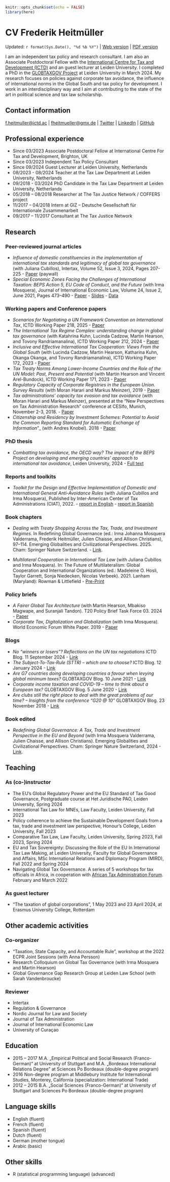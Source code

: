 

```r
knitr::opts_chunk$set(echo = FALSE)
library(here)

```

# CV Frederik Heitmüller
Updated: `r format(Sys.Date(), "%d %b %Y")` | [Web version](https://fheitmueller.github.io/cv/) | [PDF version](https://github.com/fheitmueller/cv/raw/master/cv_Heitmuller.pdf)

I am an independent tax policy and research consultant. I am also an Associate Postdoctoral Fellow with the  [International Centre for Tax and Development (ICTD)](https://www.ictd.ac/) and an guest lecturer at Leiden University. I completed a PhD in the [GLOBTAXGOV Project](https://globtaxgov.weblog.leidenuniv.nl/) at Leiden University in March 2024. My research focuses on policies against corporate tax avoidance, the influence of international norms in the Global South and tax policy for development. I work in an interdisciplinary way and I aim at contributing to the state of the art in political science and tax law scholarship. 

## Contact information

[f.heitmuller@ictd.ac](mailto:f.heitmuller@ictd.ac) | [fheitmueller@gmx.de](mailto:fheitmueller@gmx.de) | [Twitter](https://twitter.com/HeitmuellerF) | [LinkedIn](https://www.linkedin.com/in/frederik-heitm%C3%BCller-6b041314a/) | [GitHub](https://github.com/fheitmueller) 

## Professional experience
* Since 03/2023 Associate Postdoctoral Fellow at International Centre For Tax and Development, Brighton, UK
* Since 03/2023 Independent Tax Policy Consultant
* Since 09/2024 Guest Lecturer at Leiden University, Netherlands
* 08/2023 - 08/2024 Teacher at the Tax Law Department at Leiden University, Netherlands
* 09/2018 - 03/2024 PhD Candidate in the Tax Law Department at Leiden University, Netherlands
* 05/2018 – 08/2018	Researcher at The Tax Justice Network / COFFERS project
* 11/2017 – 04/2018 Intern at GIZ – Deutsche Gesellschaft für Internationale Zusammenarbeit
* 09/2017 – 11/2017	Consultant at The Tax Justice Network

## Research
### Peer-reviewed journal articles
* _Influence of domestic constituencies in the implementation of international tax standards and legitimacy of global tax governance_ (with Juliana Cubillos), Intertax, Volume 52, Issue 3, 2024, Pages 207-225 - [Paper](https://kluwerlawonline.com/journalarticle/Intertax/52.3/TAXI2024027) (paywall)
* _Special Economic Zones Facing the Challenges of International Taxation: BEPS Action 5, EU Code of Conduct, and the Future_ (with Irma Mosquera), Journal of International Economic Law, Volume 24, Issue 2, June 2021, Pages 473–490 - [Paper](https://doi.org/10.1093/jiel/jgab019) -  [Slides](http://globtaxgov.weblog.leidenuniv.nl/files/2020/10/Heitm%C3%BCller_Mosquera_SEZ_taxation.pdf) - [Data](https://github.com/fheitmueller/sez_beps)

### Working papers and Conference papers
* _Scenarios for Negotiating a UN Framework Convention on International Tax_, ICTD Working Paper 218, 2025 -  [Paper](https://www.ictd.ac/publication/scenarios-for-negotiating-a-un-framework-convention-on-international-tax/)
* _The International Tax Regime Complex: understanding change in global tax governance_ (with Katahrina Kuhn, Lucinda Cadzow, Martin Hearson, and Tovony Randriamanalina), ICTD Working Paper 212, 2024 - [Paper](https://www.ictd.ac/publication/international-tax-regime-complex-change-global-tax-governance/)
* _Inclusive and Effective International Tax Cooperation: Views From the Global South_ (with Lucinda Cadzow, Martin Hearson, Katharina Kuhn, Okanga Okanga, and Tovony Randriamanalina), ICTD Working Paper 172, 2023 - [Paper](https://www.ictd.ac/publication/inclusive-effective-international-tax-cooperation/)
* _Tax Treaty Norms Among Lower-Income Countries and the Role of the UN Model: Past, Present and Potential_ (with Martin Hearson and Vincent Arel-Bundock), ICTD Working Paper 171, 2023  - [Paper](https://www.ictd.ac/publication/tax-treaty-norms-among-lower-income-countries/)
*	_Regulatory Capacity of Corporate Registries in the European Union. Survey Results_ (with Moran Harari and Markus Meinzer), 2019 - [Paper](https://www.taxjustice.net/wp-content/uploads/2019/02/Administrative-capacity-of-corporate-registries-Tax-Justice-Network-Feb-2019.pdf)
*	_Tax administrations' capacity tax evasion and tax avoidance_ (with Moran Harari and Markus Meinzer), presented at the “New Perspectives on Tax Administration Research” conference at CESIfo, Munich, November 2-3, 2018. - [Paper](https://papers.ssrn.com/sol3/papers.cfm?abstract_id=3300589)
*	_Citizenship and Residency by Investment Schemes: Potential to Avoid the Common Reporting Standard for Automatic Exchange of Information_”_ (with Andres Knobel). 2018 - [Paper](https://papers.ssrn.com/sol3/papers.cfm?abstract_id=3144444)

### PhD thesis
* _Combatting tax avoidance, the OECD way? The impact of the BEPS Project on developing and emerging countries' approach to international tax avoidance_, Leiden University, 2024 - [Full text](https://hdl.handle.net/1887/3721806)

### Reports and toolkits
* _Toolkit for the Design and Effective Implementation of Domestic and International General Anti-Avoidance Rules_ (with Juliana Cubillos and Irma Mosquera), Published by Inter-American Center of Tax Administrations (CIAT), 2022. -  [report in English](https://biblioteca.ciat.org/opac/book/5804) - [report in Spanish](https://biblioteca.ciat.org/opac/book/5803)

### Book chapters
* _Dealing with Treaty Shopping Across the Tax, Trade, and Investment Regimes_. In Redefining Global Governance (ed.: Irma Johanna Mosquera Valderrama, Frederik Heitmüller, Julien Chaisse, and Allison Christians), 97–114. Emerging Globalities and Civilizational Perspectives. 2025. Cham: Springer Nature Switzerland. - [Link](https://doi.org/10.1007/978-3-031-69793-7_8).

* _Multilateral Cooperation in International Tax Law_ (with Juliana Cubillos and Irma Mosquera). In: The Future of Multilateralism: Global Cooperation and International Organizations (ed.: Madeleine O. Hosli, Taylor Garrett, Sonja Niedecken, Nicolas Verbeek). 2021. Lanham (Maryland): Rowman & Littlefield -  [Pre-Print](http://globtaxgov.weblog.leidenuniv.nl/files/2021/08/Multilateral-Cooperation-in-International-Tax-Law.pdf)

### Policy briefs
* _A Fairer Global Tax Architecture_ (with Martin Hearson, Mbakiso Magwape, and Suranjali Tandon). T20 Policy Brief Task Force 03. 2024 - [Paper](https://t20brasil.org/media/documentos/arquivos/TF03_ST_04__A_Fairer_Global_Ta66e1ac3a7de94.pdf) 
*	_Corporate Tax, Digitalization and Globalization_ (with Irma Mosquera). World Economic Forum White Paper. 2019 - [Paper](http://www3.weforum.org/docs/WEF_Corporate_Tax_Digitalization_and_Globalization.pdf)


### Blogs
* _No “winners or losers”? Reflections on the UN tax negotiations_ ICTD Blog. 11 September 2024 - [Link](https://www.ictd.ac/blog/no-winners-or-losers-reflections-on-the-un-tax-negotiations/)
* _The Subject-To-Tax-Rule (STTR) – which one to choose?_ ICTD Blog. 12 January 2024 - [Link](https://www.ictd.ac/blog/the-subject-to-tax-rule-sttr-which-one-to-choose/)
* _Are G7 countries doing developing countries a favour when levying global minimum taxes?_ GLOBTAXGOV Blog. 10 June 2021 - [Link](https://globtaxgov.weblog.leidenuniv.nl/2021/06/10/are-g7-countries-doing-developing-countries-a-favour-when-levying-global-minimum-taxes/)
* _Corporate income taxation and COVID-19 – time to think about a European tax?_ GLOBTAXGOV Blog. 5 June 2020 - [Link](https://globtaxgov.weblog.leidenuniv.nl/2020/06/05/corporate-income-taxation-and-covid-19-time-to-think-about-a-european-tax/)
* _Are clubs still the right place to deal with the great problems of our time? – Insights from the conference “G20 @ 10”_ GLOBTAXGOV Blog. 23 November 2018 - [Link](https://globtaxgov.weblog.leidenuniv.nl/2018/11/23/are-clubs-still-the-right-place-to-deal-with-the-great-problems-of-our-time-insights-from-the-conference-g20-10/)

### Book edited
* _Redefining Global Governance: A Tax, Trade and Investment Perspective in the EU and Beyond_ (with Irma Mosquera Valderrama, Julien Chaisse, and Allison Christians). Emerging Globalities and Civilizational Perspectives. Cham: Springer Nature Switzerland, 2024 -  [Link](https://doi.org/10.1007/978-3-031-69793-7).


## Teaching
### As (co-)instructor
* The EU’s Global Regulatory Power and the EU Standard of Tax Good Governance, Postgraduate course at Het Juridische PAO, Leiden University, Spring 2024
* International Tax Law for MNEs, Law Faculty, Leiden University, Fall 2023
* Policy coherence to achieve the Sustainable Development Goals from a tax, trade and investment law perspective, Honour's College, Leiden University, Fall 2023 
* Comparative Tax Law, Law Faculty, Leiden University, Spring 2023, Fall 2023, Spring 2024
* EU and Tax Sovereignty: Discussing the Role of the EU In International Tax Law Making, at Leiden University, Faculty for Global Governance and Affairs, MSc International Relations and Diplomacy Program (MIRD), Fall 2022 and Spring 2024
* Navigating Global Tax Governance. A series of 5 workshops for tax officials in Africa, in cooperation with [African Tax Administration Forum](www.ataftax.org/). February and March 2022

### As guest lecturer
* "The taxation of global corporations", 1 May 2023 and 23 April 2024, at Erasmus University College, Rotterdam

## Other academic activities
### Co-organizer 
* "Taxation, State Capacity, and Accountable Rule", workshop at the 2022 ECPR Joint Sessions (with Anna Persson)
* Research Colloquium on Global Tax Governance (with Irma Mosquera and Martin Hearson)
* Global Governance Gap Research Group at Leiden Law School (with Sarah Vandenbroucke)

### Reviewer
* Intertax
* Regulation & Governance
* Nordic Journal for Law and Society
* Journal of Tax Administration
* Journal of International Economic Law
* University of Curaçao

## Education
* 2015 – 2017 	M.A. „Empirical Political and Social Research (Franco-German)“ at University of Stuttgart and M.A. „Bordeaux International Relations Degree” at Sciences Po Bordeaux (double-degree program)
* 2016 Non-degree program at Middlebury Institute for International Studies, Monterey, California (specialization: International Trade)
* 2012 – 2015 	B.A. „Social Sciences (Franco-German)“ at University of Stuttgart and Sciences Po Bordeaux (double-degree program)

## Language skills
* English (fluent)
* French (fluent)
* Spanish (fluent)
* Dutch (fluent)
* German (mother tongue)
* Arabic (basic)

## Other skills
* R (statistical programming language) (advanced)





